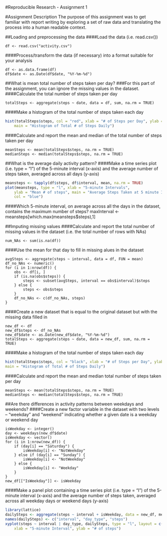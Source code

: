 #Reproducible Research - Assignment 1

#Assignment Description
The purpose of this assignment was to get familiar with report 
writing by exploring a set of raw data and translating the process into a human readable context.

##Loading and preprocessing the data
####Load the data (i.e. read.csv())
```
df <- read.csv("activity.csv")
```
####Process/transform the data (if necessary) into a format suitable for your analysis
```
df <- as.data.frame(df)
df$date <- as.Date(df$date, "%Y-%m-%d")
```


##What is mean total number of steps taken per day?
###For this part of the assignment, you can ignore the missing values in the dataset.
####Calculate the total number of steps taken per day
```
totalSteps <- aggregate(steps ~ date, data = df, sum, na.rm = TRUE)
```
####Make a histogram of the total number of steps taken each day
```r
hist(totalSteps$steps, col = "red", xlab = "# of Steps per Day", ylab = "Frequency", 
    main = "Histogram of Total # of Steps Daily")
```

####Calculate and report the mean and median of the total number of steps taken per day
```
meanSteps <- mean(totalSteps$steps, na.rm = TRUE)
medianSteps <- median(totalSteps$steps, na.rm = TRUE)
```
	
	
##What is the average daily activity pattern?
####Make a time series plot (i.e. type = "l") of the 5-minute interval (x-axis) and the average number of steps taken, averaged across all days (y-axis)
```r
meansteps <- tapply(df$steps, df$interval, mean, na.rm = TRUE)
plot(meansteps, type = "l", xlab = "5-minute Intervals", 
    ylab = "Mean # of steps", main = "Average Steps Taken at 5 minute Intervals", 
    col = "blue")
```
####Which 5-minute interval, on average across all the days in the dataset, contains the maximum number of steps?
maxInterval <- meansteps[which.max(meansteps$steps),1]


##Imputing missing values
####Calculate and report the total number of missing values in the dataset (i.e. the total number of rows with NAs)
```
num_NAs <- sum(is.na(df))
```
####Use the mean for that day to fill in missing alues in the dataset
```
avgSteps <- aggregate(steps ~ interval, data = df, FUN = mean)
df_no_NAs <- numeric()
for (i in 1:nrow(df)) {
    obs <- df[i, ]
    if (is.na(obs$steps)) {
        steps <- subset(avgSteps, interval == obs$interval)$steps
    } else {
        steps <- obs$steps
    }
    df_no_NAs <- c(df_no_NAs, steps)
}
```
####Create a new dataset that is equal to the original dataset but with the missing data filled in
```
new_df <- df
new_df$steps <- df_no_NAs
new_df$date <- as.Date(new_df$date, "%Y-%m-%d")
totalSteps <- aggregate(steps ~ date, data = new_df, sum, na.rm = TRUE)
```
####Make a histogram of the total number of steps taken each day
```r
hist(totalSteps$steps, col = "black", xlab = "# of Steps per Day", ylab = "Frequency", 
main = "Histogram of Total # of Steps Daily")
```
####Calculate and report the mean and median total number of steps taken per day
```
meanSteps <- mean(totalSteps$steps, na.rm = TRUE)
medianSteps <- median(totalSteps$steps, na.rm = TRUE)
```

##Are there differences in activity patterns between weekdays and weekends?
####Create a new factor variable in the dataset with two levels – “weekday” and “weekend” indicating whether a given date is a weekday or weekend day
```
isWeekday <- integer()
day <- weekdays(new_df$date)
isWeekday <- vector()
for (i in 1:nrow(new_df)) {
    if (day[i] == "Saturday") {
        isWeekday[i] <- "NotWeekday"
    } else if (day[i] == "Sunday") {
        isWeekday[i] <- "NotWeekday"
    } else {
        isWeekday[i] <- "Weekday"
    }
}
new_df[["IsWeekday"]] <- isWeekday
```
####Make a panel plot containing a time series plot (i.e. type = "l") of the 5-minute interval (x-axis) and the average number of steps taken, averaged across all weekday days or weekend days (y-axis)
```r
library(lattice)
dailySteps <- aggregate(steps ~ interval + isWeekday, data = new_df, mean)
names(dailySteps) <- c("interval", "day_type", "steps")
xyplot(steps ~ interval | day_type, dailySteps, type = "l", layout = c(1, 2), 
    xlab = "5-minute Interval", ylab = "# of steps")
```
















